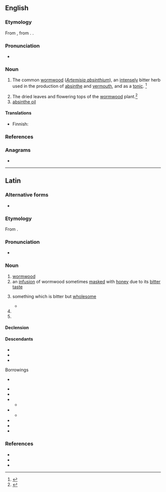 {{also|Absinthium}}
==English==

===Etymology===
From {{bor|en|la|absinthium}}, from {{der|en|grc|ἀψίνθιον}}. {{doublet|en|absinthe}}.

===Pronunciation===
* {{a|US}} {{IPA|en|/æbˈsɪn.θi.m̩/}}

===Noun===
{{en-noun|-}}

# {{lb|en|now|rare}} The common [[wormwood]] (''[[Artemisia absinthium]]''), an [[intensely]] bitter herb used in the production of [[absinthe]] and [[vermouth]], and as a [[tonic]]. {{defdate|First attested around 1150 to 1350.}}<ref name=SOED>{{R:SOED5|page=9}}</ref>
# The dried leaves and flowering tops of the [[wormwood]] plant.<ref>{{R:MW3 1976|page=5}}</ref>
# [[absinthe oil]]

====Translations====
{{trans-see|''Artemisia absinthium''|wormwood}}

{{trans-top|dried wormwood}}
* Finnish: {{t|fi|[[kuivattu]] [[koiruoho]]}}
{{trans-mid}}
{{trans-bottom}}

{{trans-see|absinthe oil}}

===References===
<references/>

===Anagrams===
* {{anagrams|en|a=abhiimnstu|bismuthian}}

{{c|en|Artemisias|Herbs}}

----

==Latin==

===Alternative forms===
* {{alter|la|apsinthium}}

===Etymology===
From {{bor|la|grc|ἀψίνθιον||wormwood}}.

===Pronunciation===
* {{la-IPA|absinthium}}

===Noun===
{{la-noun|absinthium<2>}}

# [[wormwood]]
# an [[infusion]] of wormwood sometimes [[masked]] with [[honey]] due to its [[bitter]] [[taste]]
# {{lb|la|figuratively}} something which is bitter but [[wholesome]]
#* {{Q|la|Quintilian|Institutio Oratoria|3|1|5|quote=Sed nos veremur ne parum hic liber mellis et '''absinthii''' multum habere videatur|trans=But I fear that this book will have too little sweetness and too much '''wormwood'''.}}
# {{inflection of|la|absinthium||acc|s}}
# {{inflection of|la|absinthium||voc|s}}

====Declension====
{{la-ndecl|absinthium<2>}}

====Descendants====
* {{desc|dlm|ascianz}}
* {{desctree|it|assenzio}}
* {{desc|es|ajenjo}}
; Borrowings
* {{desc|fr|absinthe}} {{see desc}}
* {{desc|gl|absintio}}
* {{desc|ka|აბზინდა}}
* {{desc|dum|absinthium}}
** {{desc|nl|absint}}
* {{desc|mga|aipsint}}
** {{desc|ga|apsaint}}
* {{desc|nrf|absînthe}}
* {{desc|pt|absíntio}}
* {{desc|es|absintio}}

===References===
* {{R:L&S}}
* {{R:du Cange}}
* {{R:Peck}}

{{cln|la|noun forms}}